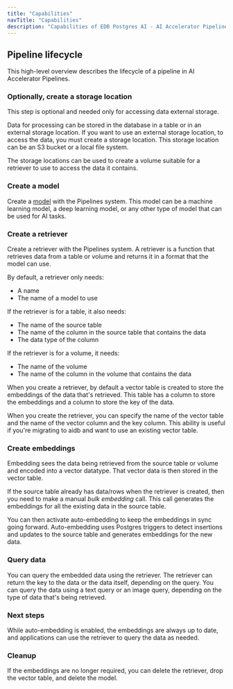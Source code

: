 ```yaml
---
title: "Capabilities"
navTitle: "Capabilities"
description: "Capabilities of EDB Postgres AI - AI Accelerator Pipelines."
---
```


## Pipeline lifecycle

This high-level overview describes the lifecycle of a pipeline in AI Accelerator Pipelines.

### Optionally, create a storage location

This step is optional and needed only for accessing data external storage.

Data for processing can be stored in the database in a table or in an external storage location.
If you want to use an external storage location, to access the data, you must create a storage location.
This storage location can be an S3 bucket or a local file system.

The storage locations can be used to create a volume suitable for a retriever to use to access the data it contains.

### Create a model

Create a [model](models) with the Pipelines system. This model can be a machine learning model, a deep learning model, or any other type of model that can be used for AI tasks.

### Create a retriever

Create a retriever with the Pipelines system. A retriever is a function that retrieves data from a table or volume and returns it in a format that the model can use.

By default, a retriever only needs:

* A name
* The name of a model to use

If the retriever is for a table, it also needs:

* The name of the source table
* The name of the column in the source table that contains the data
* The data type of the column

If the retriever is for a volume, it needs:

* The name of the volume
* The name of the column in the volume that contains the data

When you create a retriever, by default a vector table is created to store the embeddings of the data that's retrieved.
This table has a column to store the embeddings and a column to store the key of the data.

When you create the retriever, you can specify the name of the vector table and the name of the vector column and the key column. This ability is useful if you're migrating to aidb and want to use an existing vector table.

### Create embeddings

Embedding sees the data being retrieved from the source table or volume and encoded into a vector datatype. That vector data is then stored in the vector table.

If the source table already has data/rows when the retriever is created, then you need to make a manual *bulk embedding* call. This call generates the embeddings for all the existing data in the source table.

You can then activate auto-embedding to keep the embeddings in sync going forward. Auto-embedding uses Postgres triggers to detect insertions and updates to the source table and generates embeddings for the new data.

### Query data

You can query the embedded data using the retriever. The retriever can return the key to the data or the data itself, depending on the query. You can query the data using a text query or an image query, depending on the type of data that's being retrieved.

### Next steps

While auto-embedding is enabled, the embeddings are always up to date, and applications can use the retriever to query the data as needed.

### Cleanup

If the embeddings are no longer required, you can delete the retriever, drop the vector table, and delete the model.

